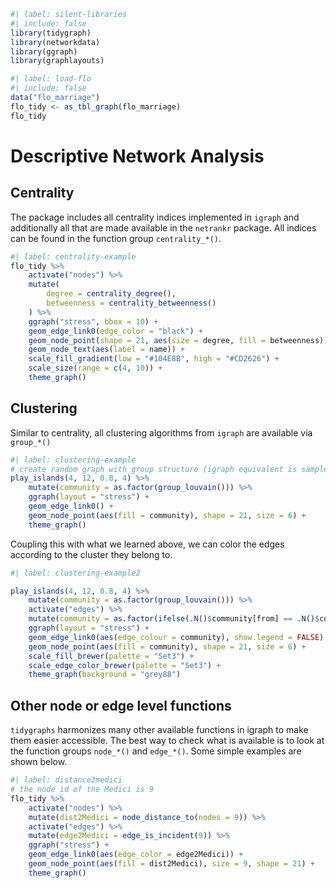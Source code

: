 ```r
#| label: silent-libraries
#| include: false
library(tidygraph)
library(networkdata)
library(ggraph)
library(graphlayouts)
```

```r
#| label: load-flo
#| include: false
data("flo_marriage")
flo_tidy <- as_tbl_graph(flo_marriage)
flo_tidy
```


# Descriptive Network Analysis

## Centrality
The package includes all centrality indices implemented in `igraph` and additionally all 
that are made available in the `netrankr` package. All indices can be found in the 
function group `centrality_*()`.

```r
#| label: centrality-example
flo_tidy %>%
    activate("nodes") %>%
    mutate(
        degree = centrality_degree(),
        betweenness = centrality_betweenness()
    ) %>%
    ggraph("stress", bbox = 10) +
    geom_edge_link0(edge_color = "black") +
    geom_node_point(shape = 21, aes(size = degree, fill = betweenness)) +
    geom_node_text(aes(label = name)) +
    scale_fill_gradient(low = "#104E8B", high = "#CD2626") +
    scale_size(range = c(4, 10)) +
    theme_graph()

```


## Clustering

Similar to centrality, all clustering algorithms from `igraph` are available via `group_*()`

```r
#| label: clustering-example
# create random graph with group structure (igraph equivalent is sample_islands())
play_islands(4, 12, 0.8, 4) %>%
    mutate(community = as.factor(group_louvain())) %>%
    ggraph(layout = "stress") +
    geom_edge_link0() +
    geom_node_point(aes(fill = community), shape = 21, size = 6) +
    theme_graph()
```

Coupling this with what we learned above, we can color the edges according to the cluster
they belong to.
```r
#| label: clustering-example2

play_islands(4, 12, 0.8, 4) %>%
    mutate(community = as.factor(group_louvain())) %>%
    activate("edges") %>%
    mutate(community = as.factor(ifelse(.N()$community[from] == .N()$community[to], .N()$community[from], 5))) %>%
    ggraph(layout = "stress") +
    geom_edge_link0(aes(edge_colour = community), show.legend = FALSE) +
    geom_node_point(aes(fill = community), shape = 21, size = 6) +
    scale_fill_brewer(palette = "Set3") +
    scale_edge_color_brewer(palette = "Set3") +
    theme_graph(background = "grey88")
```

## Other node or edge level functions

`tidygraphs` harmonizes many other available functions in igraph to make them easier accessible.
The best way to check what is available is to look at the function groups `node_*()` and `edge_*()`.
Some simple examples are shown below.
```r
#| label: distance2medici
# the node id of the Medici is 9
flo_tidy %>%
    activate("nodes") %>%
    mutate(dist2Medici = node_distance_to(nodes = 9)) %>%
    activate("edges") %>%
    mutate(edge2Medici = edge_is_incident(9)) %>%
    ggraph("stress") +
    geom_edge_link0(aes(edge_color = edge2Medici)) +
    geom_node_point(aes(fill = dist2Medici), size = 9, shape = 21) +
    theme_graph()
```
